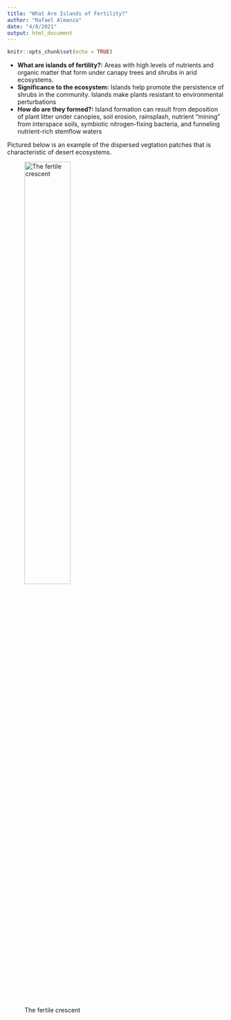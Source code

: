 ```yaml
---
title: "What Are Islands of Fertility?"
author: "Rafael Almanza"
date: "4/8/2021"
output: html_document
---
```


```r
knitr::opts_chunk$set(echo = TRUE)
```

- __What are islands of fertility?:__ Areas with high levels of nutrients and organic matter that form under canapy trees and shrubs in arid ecosystems.
- __Significance to the ecosystem:__ Islands help promote the persistence of shrubs in the community. Islands make plants resistant to environmental perturbations
- __How do are they formed?:__ Island formation can result from deposition of plant litter under canopies, soil erosion, rainsplash, nutrient “mining” from interspace soils, symbiotic nitrogen-fixing bacteria, and funneling nutrient-rich stemflow waters

Pictured below is an example of the dispersed vegtation patches that is characteristic of desert ecosystems.

![The fertile crescent](islands_of_fertility.jpg){#id .class width=50% height=50%}
